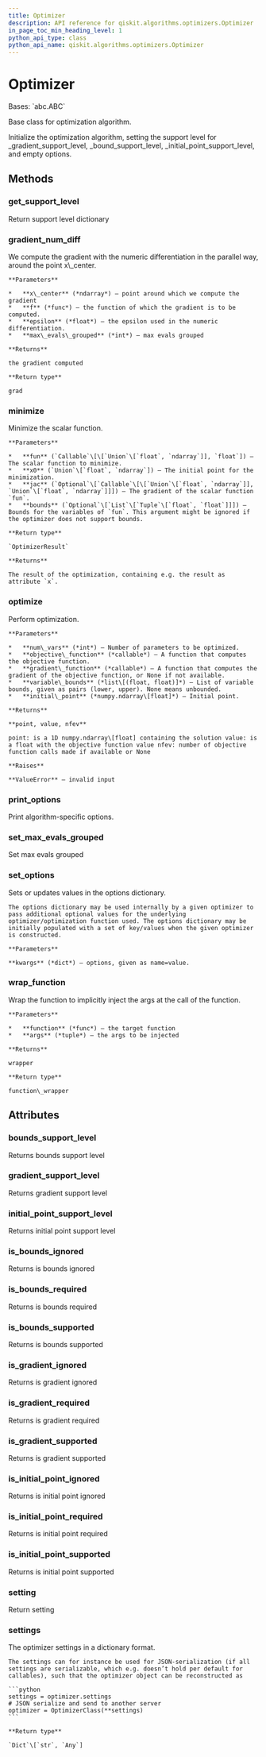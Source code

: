 ```yaml
---
title: Optimizer
description: API reference for qiskit.algorithms.optimizers.Optimizer
in_page_toc_min_heading_level: 1
python_api_type: class
python_api_name: qiskit.algorithms.optimizers.Optimizer
---
```


# Optimizer

<Class id="qiskit.algorithms.optimizers.Optimizer" isDedicatedPage={true} github="https://github.com/qiskit/qiskit/tree/stable/0.19/qiskit/algorithms/optimizers/optimizer.py" signature="Optimizer" modifiers="class">
  Bases: `abc.ABC`

  Base class for optimization algorithm.

  Initialize the optimization algorithm, setting the support level for \_gradient\_support\_level, \_bound\_support\_level, \_initial\_point\_support\_level, and empty options.

  ## Methods

  ### get\_support\_level

  <Function id="qiskit.algorithms.optimizers.Optimizer.get_support_level" signature="Optimizer.get_support_level()" modifiers="abstract">
    Return support level dictionary
  </Function>

  ### gradient\_num\_diff

  <Function id="qiskit.algorithms.optimizers.Optimizer.gradient_num_diff" signature="Optimizer.gradient_num_diff(x_center, f, epsilon, max_evals_grouped=1)" modifiers="static">
    We compute the gradient with the numeric differentiation in the parallel way, around the point x\_center.

    **Parameters**

    *   **x\_center** (*ndarray*) – point around which we compute the gradient
    *   **f** (*func*) – the function of which the gradient is to be computed.
    *   **epsilon** (*float*) – the epsilon used in the numeric differentiation.
    *   **max\_evals\_grouped** (*int*) – max evals grouped

    **Returns**

    the gradient computed

    **Return type**

    grad
  </Function>

  ### minimize

  <Function id="qiskit.algorithms.optimizers.Optimizer.minimize" signature="Optimizer.minimize(fun, x0, jac=None, bounds=None)">
    Minimize the scalar function.

    **Parameters**

    *   **fun** (`Callable`\[\[`Union`\[`float`, `ndarray`]], `float`]) – The scalar function to minimize.
    *   **x0** (`Union`\[`float`, `ndarray`]) – The initial point for the minimization.
    *   **jac** (`Optional`\[`Callable`\[\[`Union`\[`float`, `ndarray`]], `Union`\[`float`, `ndarray`]]]) – The gradient of the scalar function `fun`.
    *   **bounds** (`Optional`\[`List`\[`Tuple`\[`float`, `float`]]]) – Bounds for the variables of `fun`. This argument might be ignored if the optimizer does not support bounds.

    **Return type**

    `OptimizerResult`

    **Returns**

    The result of the optimization, containing e.g. the result as attribute `x`.
  </Function>

  ### optimize

  <Function id="qiskit.algorithms.optimizers.Optimizer.optimize" signature="Optimizer.optimize(num_vars, objective_function, gradient_function=None, variable_bounds=None, initial_point=None)">
    Perform optimization.

    **Parameters**

    *   **num\_vars** (*int*) – Number of parameters to be optimized.
    *   **objective\_function** (*callable*) – A function that computes the objective function.
    *   **gradient\_function** (*callable*) – A function that computes the gradient of the objective function, or None if not available.
    *   **variable\_bounds** (*list\[(float, float)]*) – List of variable bounds, given as pairs (lower, upper). None means unbounded.
    *   **initial\_point** (*numpy.ndarray\[float]*) – Initial point.

    **Returns**

    **point, value, nfev**

    point: is a 1D numpy.ndarray\[float] containing the solution value: is a float with the objective function value nfev: number of objective function calls made if available or None

    **Raises**

    **ValueError** – invalid input
  </Function>

  ### print\_options

  <Function id="qiskit.algorithms.optimizers.Optimizer.print_options" signature="Optimizer.print_options()">
    Print algorithm-specific options.
  </Function>

  ### set\_max\_evals\_grouped

  <Function id="qiskit.algorithms.optimizers.Optimizer.set_max_evals_grouped" signature="Optimizer.set_max_evals_grouped(limit)">
    Set max evals grouped
  </Function>

  ### set\_options

  <Function id="qiskit.algorithms.optimizers.Optimizer.set_options" signature="Optimizer.set_options(**kwargs)">
    Sets or updates values in the options dictionary.

    The options dictionary may be used internally by a given optimizer to pass additional optional values for the underlying optimizer/optimization function used. The options dictionary may be initially populated with a set of key/values when the given optimizer is constructed.

    **Parameters**

    **kwargs** (*dict*) – options, given as name=value.
  </Function>

  ### wrap\_function

  <Function id="qiskit.algorithms.optimizers.Optimizer.wrap_function" signature="Optimizer.wrap_function(function, args)" modifiers="static">
    Wrap the function to implicitly inject the args at the call of the function.

    **Parameters**

    *   **function** (*func*) – the target function
    *   **args** (*tuple*) – the args to be injected

    **Returns**

    wrapper

    **Return type**

    function\_wrapper
  </Function>

  ## Attributes

  ### bounds\_support\_level

  <Attribute id="qiskit.algorithms.optimizers.Optimizer.bounds_support_level">
    Returns bounds support level
  </Attribute>

  ### gradient\_support\_level

  <Attribute id="qiskit.algorithms.optimizers.Optimizer.gradient_support_level">
    Returns gradient support level
  </Attribute>

  ### initial\_point\_support\_level

  <Attribute id="qiskit.algorithms.optimizers.Optimizer.initial_point_support_level">
    Returns initial point support level
  </Attribute>

  ### is\_bounds\_ignored

  <Attribute id="qiskit.algorithms.optimizers.Optimizer.is_bounds_ignored">
    Returns is bounds ignored
  </Attribute>

  ### is\_bounds\_required

  <Attribute id="qiskit.algorithms.optimizers.Optimizer.is_bounds_required">
    Returns is bounds required
  </Attribute>

  ### is\_bounds\_supported

  <Attribute id="qiskit.algorithms.optimizers.Optimizer.is_bounds_supported">
    Returns is bounds supported
  </Attribute>

  ### is\_gradient\_ignored

  <Attribute id="qiskit.algorithms.optimizers.Optimizer.is_gradient_ignored">
    Returns is gradient ignored
  </Attribute>

  ### is\_gradient\_required

  <Attribute id="qiskit.algorithms.optimizers.Optimizer.is_gradient_required">
    Returns is gradient required
  </Attribute>

  ### is\_gradient\_supported

  <Attribute id="qiskit.algorithms.optimizers.Optimizer.is_gradient_supported">
    Returns is gradient supported
  </Attribute>

  ### is\_initial\_point\_ignored

  <Attribute id="qiskit.algorithms.optimizers.Optimizer.is_initial_point_ignored">
    Returns is initial point ignored
  </Attribute>

  ### is\_initial\_point\_required

  <Attribute id="qiskit.algorithms.optimizers.Optimizer.is_initial_point_required">
    Returns is initial point required
  </Attribute>

  ### is\_initial\_point\_supported

  <Attribute id="qiskit.algorithms.optimizers.Optimizer.is_initial_point_supported">
    Returns is initial point supported
  </Attribute>

  ### setting

  <Attribute id="qiskit.algorithms.optimizers.Optimizer.setting">
    Return setting
  </Attribute>

  ### settings

  <Attribute id="qiskit.algorithms.optimizers.Optimizer.settings">
    The optimizer settings in a dictionary format.

    The settings can for instance be used for JSON-serialization (if all settings are serializable, which e.g. doesn’t hold per default for callables), such that the optimizer object can be reconstructed as

    ```python
    settings = optimizer.settings
    # JSON serialize and send to another server
    optimizer = OptimizerClass(**settings)
    ```

    **Return type**

    `Dict`\[`str`, `Any`]
  </Attribute>
</Class>

